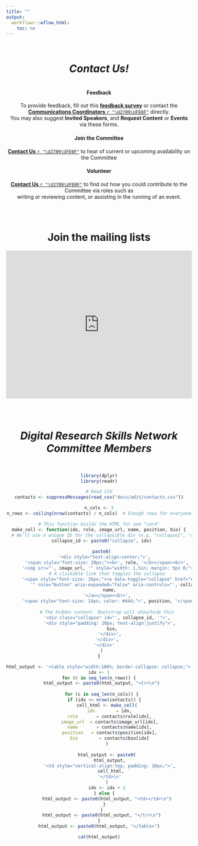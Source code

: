 ```yaml
---
title: ""
output:
  workflowr::wflow_html:
    toc: no
--- 
```


<div style="text-align: center">
<br>

# *Contact Us!*

<span style="display:inline-block; width:80%;"><wimr></span>

#### **Feedback**    
To provide feedback, fill out this [**feedback survey**](link) or contact the [**Communications Coordinators** `r "\U2709\UFE0F"`](mailto:nicole.fewings@sydney.edu.au;elizabeth.dunn@sydney.edu.au?cc=thomas.oneil@sydney.edu.au;harry.robertson@sydney.edu.au&subject=Feedback%20Email&body=Dear%20Communications%20Coordinators%2C%0A%0A*feel%20free%20to%20use%20prepopulated%20forms%20below*%0A%0A===template===%0A%0AI%20am%20writing%20this%20email%20to%20suggest%20a%20Speaker%0A%0A===template===%0A%0AI%20am%20writing%20this%20email%20to%20provide%20%5Bpositive/negative%5D%20feedback%20about%20the%20%5Bmonth/theme%5D%20%5Bseminar/workshop/in-focus/event%5D%0A...%0A%0A===%0A%0AI%20am%20writing%20this%20email%20to%20provide%20the%20following%20feedback%20about%20%5Bmonth/theme%5D%20%5Bseminar/workshop/in-focus/event%5D%3A%0A-%0A%0A===%0A%0AKind%20regards%2C) directly.<br>You may also suggest **Invited Speakers**, and **Request Content** or **Events** via these forms. 

#### **Join the Committee**    
[**Contact Us** `r "\U2709\UFE0F"`](mailto:harry.robertson@sydney.edu.au?cc=thomas.oneil@sydney.edu.au;nicole.fewings@sydney.edu.au;elizabeth.dunn@sydney.edu.au&subject=Committee%20Membership%20Inquiry&body=Dear%20Secretary%2C%0A%0A*feel%20free%20to%20use%20prepopulated%20forms%20below*%0A%0A===%0A%0AI%20am%20writing%20to%20inquire%20about%20a%20position%20on%20the%20Committee.%20What%20positions%20are%20available%20and%20what%20are%20their%20responsibilities%3F%0A%0A===%0A%0AI%20am%20writing%20to%20inquire%20about%20the%20%5Bposition%5D%20on%20the%20Committee.%20Could%20you%20provide%20information%20on%20the%20roles%20and%20responsibilities%20of%20the%20position%2C%20or%20could%20we%20schedule%20a%20time%20to%20meet%20and%20discuss%20the%20potential%20for%20me%20to%20join%20the%20team%3F%0A%0A===%0A%0AI%20am%20writing%20to%20nominate%20%5Bmyself/another%20person%5D%20for%20%5Ba%20position%5D%20on%20the%20committee.%0A%0A===%0A%0AKind%20regards%2C) to hear of current or upcoming availability on the Committee

#### **Volunteer**   
[**Contact Us** `r "\U2709\UFE0F"`](mailto:nicole.fewings@sydney.edu.au;elizabeth.dunn@sydney.edu.au;yuchen.li@sydney.edu.au;sifan.zhang@sydney.edu.au?cc=thomas.oneil@sydney.edu.au&subject=Volunteering%20Inquiry&body=Dear%20Committee%20Members%2C%0A%0A*feel%20free%20to%20use%20prepopulated%20forms%20below*%0A%0A===%0A%0AI%27m%20inquiring%20about%20the%20opportunity%20to%20volunteer%20for%20the%20Network.%20I%20am%20able%20to%3A%0A-%20%5BHelp%20write%20new%20content%5D%0A-%20%5BHelp%20review%20content%5D%0A-%20%5BHelp%20during%20workshops%5D%0A-%20%5BAssist%20in%20other%20ways%5D%0A%0A===%0A%0AKind%20regards%2C) to find out how you could contribute to the Committee via roles such as  
writing or reviewing content, or assisting in the running of an event.

<br>

<span style="display:inline-block; width:80%;"><wimr></span>
 
# Join the mailing lists

<iframe width="900px" height="400px" src="https://forms.office.com/r/d8J7p67QqB?embed=true" frameborder="0" marginwidth="0" marginheight="0" style="border: none; max-width:100%; max-height:100vh" allowfullscreen webkitallowfullscreen mozallowfullscreen msallowfullscreen> </iframe>

<br>

<span style="display:inline-block; width:80%;"><wimr></span>

# *Digital Research Skills Network<br>Committee Members*<br>

<br>

```r
library(dplyr)
library(readr)

# Read CSV
contacts <- suppressMessages(read_csv("docs/adit/contacts.csv"))

n_cols <- 3
n_rows <- ceiling(nrow(contacts) / n_cols)  # Enough rows for everyone

# This function builds the HTML for one "card"
make_cell <- function(idx, role, image_url, name, position, bio) {
  # We'll use a unique ID for the collapsible div (e.g. "collapse1", "collapse2", etc.)
  collapse_id <- paste0("collapse", idx)
  
  paste0(
    '<div style="text-align:center;">',
      '<span style="font-size: 20px;"><b>', role, '</b></span><br>',
      '<img src="', image_url, '" style="width: 1.5in; margin: 5px 0;"><br>',
      # A clickable link that toggles the collapse
      '<span style="font-size: 16px;"><a data-toggle="collapse" href="#', collapse_id, 
         '" role="button" aria-expanded="false" aria-controls="', collapse_id, '">',
        name,
      '</a></span><br>',
      '<span style="font-size: 14px; color: #444;">', position, '</span>',
      
      # The hidden content. Bootstrap will show/hide this
      '<div class="collapse" id="', collapse_id, '">',
        '<div style="padding: 10px; text-align:justify">',
          bio,
        '</div>',
      '</div>',
    '</div>'
  )
}

html_output <- '<table style="width:100%; border-collapse: collapse;">'
idx <- 1
for (r in seq_len(n_rows)) {
  html_output <- paste0(html_output, "<tr>\n")
  
  for (c in seq_len(n_cols)) {
    if (idx <= nrow(contacts)) {
      cell_html <- make_cell(
        idx        = idx,
        role       = contacts$role[idx],
        image_url  = contacts$image_url[idx],
        name       = contacts$name[idx],
        position   = contacts$position[idx],
        bio        = contacts$bio[idx]
      )
      
      html_output <- paste0(
        html_output,
        '<td style="vertical-align:top; padding: 10px;">',
         cell_html,
        '</td>\n'
      )
      idx <- idx + 1
    } else {
      html_output <- paste0(html_output, "<td></td>\n")
    }
  }
  html_output <- paste0(html_output, "</tr>\n")
}
html_output <- paste0(html_output, "</table>")

cat(html_output)

```

</div>

<!-- <div style="text-align: left;"> -->
<!-- <img src="assets/headshot/headshot.jpg" alt="Tom" style="width: 1.5in; float: left; margin-right: 10px;"> -->
<!-- <div style="overflow: hidden;"> -->

<!-- ## [Name] -->

<!-- **Title** ✉: email@sydney.edu.au -->

<!-- Biography -->

<!-- </div> -->
<!-- </div> -->
<!-- <hr><br> -->